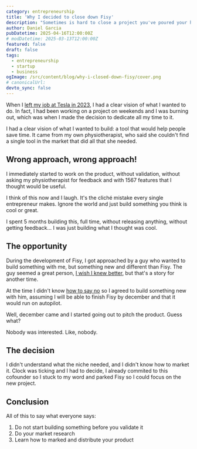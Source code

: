 ```yaml
---
category: entrepreneurship
title: 'Why I decided to close down Fisy'
description: "Sometimes is hard to close a project you've poured your heart and soul into. But sometimes it's for the best."
author: Daniel Garcia
pubDatetime: 2025-04-16T12:00:00Z
# modDatetime: 2025-03-13T12:00:00Z
featured: false
draft: false
tags:
  - entrepreneurship
  - startup
  - business
ogImage: /src/content/blog/why-i-closed-down-fisy/cover.png
# canonicalUrl:
devto_sync: false
---
```


When I [left my job at Tesla in 2023](/about/), I had a clear vision of what I wanted to do. In fact, I had been working on a project on weekends and I was burning out, which was when I made the decision to dedicate all my time to it.

I had a clear vision of what I wanted to build: a tool that would help people save time. It came from my own physiotherapist, who said she couldn't find a single tool in the market that did all that she needed.

## Wrong approach, wrong approach!

I immediately started to work on the product, without validation, without asking my physiotherapist for feedback and with 1567 features that I thought would be useful.

I think of this now and I laugh. It's the cliché mistake every single entrepreneur makes. Ignore the world and just build something you think is cool or great.

I spent 5 months building this, full time, without releasing anything, without getting feedback... I was just building what I thought was cool.

## The opportunity

During the development of Fisy, I got approached by a guy who wanted to build something with me, but something new and different than Fisy. The guy seemed a great person, [I wish I knew better](/blog/lessons-learned-on-choosing-a-cofounder/), but that's a story for another time.

At the time I didn't know [how to say no](#) so I agreed to build something new with him, assuming I will be able to finish Fisy by december and that it would run on autopilot.

Well, december came and I started going out to pitch the product. Guess what?

Nobody was interested. Like, nobody.

## The decision

I didn't understand what the niche needed, and I didn't know how to market it. Clock was ticking and I had to decide, I already commited to this cofounder so I stuck to my word and parked Fisy so I could focus on the new project.

## Conclusion

All of this to say what everyone says:

1. Do not start building something before you validate it
2. Do your market research
3. Learn how to marked and distribute your product
